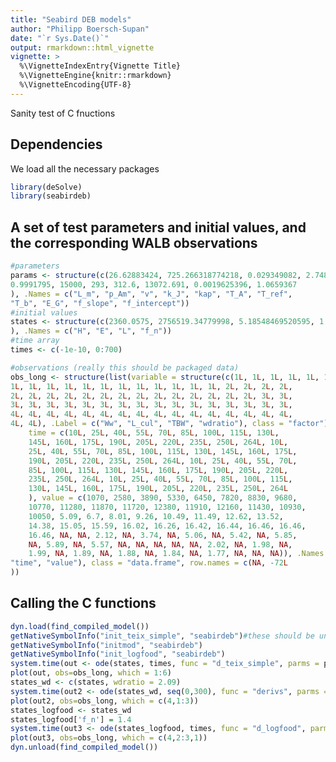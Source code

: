 ```yaml
---
title: "Seabird DEB models"
author: "Philipp Boersch-Supan"
date: "`r Sys.Date()`"
output: rmarkdown::html_vignette
vignette: >
  %\VignetteIndexEntry{Vignette Title}
  %\VignetteEngine{knitr::rmarkdown}
  %\VignetteEncoding{UTF-8}
---
```


Sanity test of C fnuctions

## Dependencies

We load all the necessary packages

```r
library(deSolve)
library(seabirdeb)
```

## A set of test parameters and initial values, and the corresponding WALB observations

```r
#parameters
params <- structure(c(26.62883424, 725.266318774218, 0.029349082, 2.7486143e-07, 
0.9991795, 15000, 293, 312.6, 13072.691, 0.0019625396, 1.0659367
), .Names = c("L_m", "p_Am", "v", "k_J", "kap", "T_A", "T_ref", 
"T_b", "E_G", "f_slope", "f_intercept"))
#initial values
states <- structure(c(2360.0575, 2756519.34779998, 5.18548469520595, 1.0659367000002
), .Names = c("H", "E", "L", "f_n"))
#time array
times <- c(-1e-10, 0:700)

#observations (really this should be packaged data)
obs_long <- structure(list(variable = structure(c(1L, 1L, 1L, 1L, 1L, 1L, 
1L, 1L, 1L, 1L, 1L, 1L, 1L, 1L, 1L, 1L, 1L, 1L, 2L, 2L, 2L, 2L, 
2L, 2L, 2L, 2L, 2L, 2L, 2L, 2L, 2L, 2L, 2L, 2L, 2L, 2L, 3L, 3L, 
3L, 3L, 3L, 3L, 3L, 3L, 3L, 3L, 3L, 3L, 3L, 3L, 3L, 3L, 3L, 3L, 
4L, 4L, 4L, 4L, 4L, 4L, 4L, 4L, 4L, 4L, 4L, 4L, 4L, 4L, 4L, 4L, 
4L, 4L), .Label = c("Ww", "L_cul", "TBW", "wdratio"), class = "factor"), 
    time = c(10L, 25L, 40L, 55L, 70L, 85L, 100L, 115L, 130L, 
    145L, 160L, 175L, 190L, 205L, 220L, 235L, 250L, 264L, 10L, 
    25L, 40L, 55L, 70L, 85L, 100L, 115L, 130L, 145L, 160L, 175L, 
    190L, 205L, 220L, 235L, 250L, 264L, 10L, 25L, 40L, 55L, 70L, 
    85L, 100L, 115L, 130L, 145L, 160L, 175L, 190L, 205L, 220L, 
    235L, 250L, 264L, 10L, 25L, 40L, 55L, 70L, 85L, 100L, 115L, 
    130L, 145L, 160L, 175L, 190L, 205L, 220L, 235L, 250L, 264L
    ), value = c(1070, 2580, 3890, 5330, 6450, 7820, 8830, 9680, 
    10770, 11280, 11870, 11720, 12380, 11910, 12160, 11430, 10930, 
    10050, 5.09, 6.7, 8.01, 9.26, 10.49, 11.49, 12.62, 13.52, 
    14.38, 15.05, 15.59, 16.02, 16.26, 16.42, 16.44, 16.46, 16.46, 
    16.46, NA, NA, 2.12, NA, 3.74, NA, 5.06, NA, 5.42, NA, 5.85, 
    NA, 5.89, NA, 5.57, NA, NA, NA, NA, NA, 2.02, NA, 1.98, NA, 
    1.99, NA, 1.89, NA, 1.88, NA, 1.84, NA, 1.77, NA, NA, NA)), .Names = c("variable", 
"time", "value"), class = "data.frame", row.names = c(NA, -72L
))

```



## Calling the C functions

```r
dyn.load(find_compiled_model())
getNativeSymbolInfo("init_teix_simple", "seabirdeb")#these should be unit tests
getNativeSymbolInfo("initmod", "seabirdeb")
getNativeSymbolInfo("init_logfood", "seabirdeb")
system.time(out <- ode(states, times, func = "d_teix_simple", parms = params[1:10], dllname = "seabirdeb", initfunc = "init_teix_simple", nout = 2, outnames = c("L_cul", "Ww")))
plot(out, obs=obs_long, which = 1:6)
states_wd <- c(states, wdratio = 2.09)
system.time(out2 <- ode(states_wd, seq(0,300), func = "derivs", parms = params[1:10], dllname = "seabirdeb", initfunc = "initmod", nout = 2, outnames = c("L_cul", "Ww")))
plot(out2, obs=obs_long, which = c(4,1:3))
states_logfood <- states_wd
states_logfood['f_n'] = 1.4
system.time(out3 <- ode(states_logfood, times, func = "d_logfood", parms = params[1:10], dllname = "seabirdeb", initfunc = "init_logfood", nout = 2, outnames = c("L_cul", "Ww")))
plot(out3, obs=obs_long, which = c(4,2:3,1))
dyn.unload(find_compiled_model())

```
